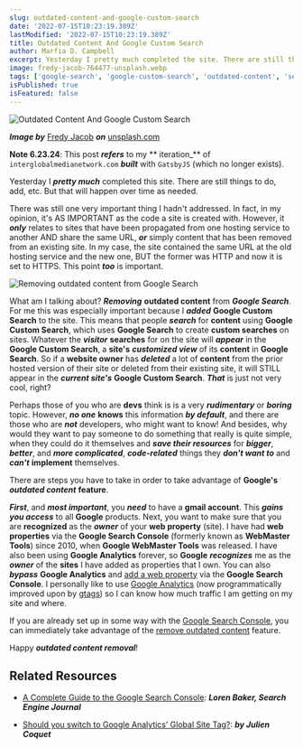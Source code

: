```yaml
---
slug: outdated-content-and-google-custom-search
date: '2022-07-15T10:23:19.389Z'
lastModified: '2022-07-15T10:23:19.389Z'
title: Outdated Content And Google Custom Search
author: Marfia D. Campbell
excerpt: Yesterday I pretty much completed the site. There are still things to do, add, etc. But that will happen over time as needed.
image: fredy-jacob-764477-unsplash.webp
tags: ['google-search', 'google-custom-search', 'outdated-content', 'seo']
isPublished: true
isFeatured: false
---
```


![Outdated Content And Google Custom Search](fredy-jacob-764477-unsplash.webp)

***Image by*** [Fredy Jacob](https://unsplash.com/@thefredyjacob) ***on*** [unsplash.com](https://unsplash.com/photos/t0SlmanfFcg)

**Note 6.23.24**: This post **_refers_** to my ** iteration_** of
`interglobalmedianetwork.com` **_built_** with `GatsbyJS` (which no longer exists).

Yesterday I **_pretty much_** completed this site. There are still things to do, add, etc. But that will happen over time as needed.

There was still one very important thing I hadn't addressed. In fact, in my
opinion, it's AS IMPORTANT as the code a site is created with. However, it
**_only_** relates to sites that have been propagated from one hosting service to another AND share the same URL, **_or_** simply content that has been removed from an existing site. In my case, the site contained the same URL at the old hosting service and the new one, BUT the former was HTTP and now it is set to HTTPS. This point **_too_** is important.

![Removing outdated content from Google Search](remove-outdated-content.webp)

What am I talking about? **_Removing_** **outdated content** from **_Google
Search_**. For me this was especially important because I **_added_** **Google Custom Search** to the site. This means that people **_search_** for **content** using **Google Custom Search**, which uses **Google Search** to create **custom searches** on sites. Whatever the **_visitor_** **searches** for on the site will **_appear_** in the **Google Custom Search**, a **site's** **_customized view_** of its **content** in **Google Search**. So if a **website owner** has **_deleted_** a lot of **content** from the prior hosted version of their site or deleted from their existing site, it will STILL appear in the **_current site's_** **Google Custom Search**. **_That_** is just not very cool, right?

Perhaps those of you who are **devs** think is is a very **_rudimentary_** or **_boring_** topic. However, **_no one_** **knows** this information **_by default_**, and there are those who are **_not_** developers, who might want to know! And besides, why would they want to pay someone to do something that really is quite simple, when they could do it themselves and **_save their resources_** for **_bigger_**, **_better_**, and **_more complicated_**, **_code-related_** things they **_don't want to_** and **_can't_** **implement** themselves.

There are steps you have to take in order to take advantage of **Google's**
**_outdated content_** **feature**.

**_First_**, and **_most important_**, you **_need_** to have a **gmail
account**. This **_gains you access_** to all **Google** products. Next, you
want to make sure that you are **recognized** as the **_owner_** of your **web property** (site). I have had **web properties** via the **Google Search Console** (formerly known as **WebMaster Tools**) since 2010, when **Google WebMaster Tools** was released. I have also been using **Google Analytics** forever, so **Google** **_recognizes_** me as the **_owner_** of the **sites** I have added as properties that I own. You can also **_bypass_** **Google Analytics** and [add a web property](https://search.google.com/search-console/about) via the **Google Search Console**. I personally like to use [Google Analytics](https://analytics.google.com/analytics/web/) (now programmatically improved upon by
[gtags](https://developers.google.com/analytics/devguides/collection/gtagjs/)) so I can know how much traffic I am getting on my site and where.

If you are already set up in some way with the [Google Search Console](https://search.google.com/search-console/about), you can immediately take advantage of the [remove outdated content](https://support.google.com/websearch/answer/6349986?hl=en) feature.

Happy **_outdated content removal_**!

## Related Resources

-   [A Complete Guide to the Google Search Console](https://www.searchenginejournal.com/google-search-console-guide/209318/#close): ***Loren Baker, Search Engine Journal***

-   [Should you switch to Google Analytics’ Global Site Tag?](https://juliencoquet.com/en/2017/09/11/switch-google-analytics-global-site-tag/): ***by Julien Coquet***

